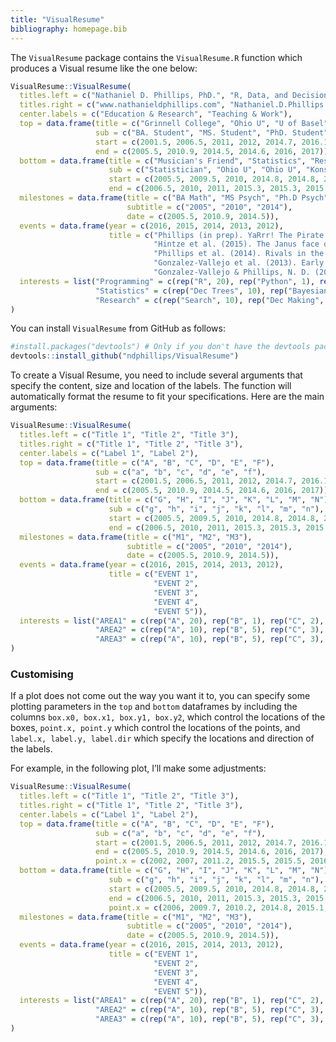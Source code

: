 ```yaml
---
title: "VisualResume"
bibliography: homepage.bib
---
```


The `VisualResume` package contains the `VisualResume.R` function which produces a Visual resume like the one below:

```r
VisualResume::VisualResume(
  titles.left = c("Nathaniel D. Phillips, PhD.", "R, Data, and Decision Science", "*Built with love in R using the InfoResume package (www.ndphillips.github.io"),
  titles.right = c("www.nathanieldphillips.com", "Nathaniel.D.Phillips.is@gmail.com", "Full Resume Link: www.ndphillips.github.io/cv"),
  center.labels = c("Education & Research", "Teaching & Work"),
  top = data.frame(title = c("Grinnell College", "Ohio U", "U of Basel", "MPIB", "U of Konstanz", "U of Basel"),
                   sub = c("BA. Student", "MS. Student", "PhD. Student", "PhD. Researcher", "PostDoc", "PostDoc"),
                   start = c(2001.5, 2006.5, 2011, 2012, 2014.7, 2016.1),
                   end = c(2005.5, 2010.9, 2014.5, 2014.6, 2016, 2017)),
  bottom = data.frame(title = c("Musician's Friend", "Statistics", "Research Methods", "Information Search", "R", "R", "R", "R"),
                      sub = c("Statistician", "Ohio U", "Ohio U", "Konstanz", "Konstanz", "Konstanz", "Basel", "Basel"),
                      start = c(2005.5, 2009.5, 2010, 2014.8, 2014.8, 2015.4, 2016.1, 2016.7),
                      end = c(2006.5, 2010, 2011, 2015.3, 2015.3, 2015.9, 2016.6, 2017)),
  milestones = data.frame(title = c("BA Math", "MS Psych", "Ph.D Psych"),
                          subtitle = c("2005", "2010", "2014"),
                          date = c(2005.5, 2010.9, 2014.5)),
  events = data.frame(year = c(2016, 2015, 2014, 2013, 2012),
                      title = c("Phillips (in prep). YaRrr! The Pirate's Guide to R. Self-published e-book.",
                                "Hintze et al. (2015). The Janus face of Darwinian competition.\nScientific Reports, 5.",
                                "Phillips et al. (2014). Rivals in the Dark: How competition influences [...].\nCognition, 113(1), 104-119.",
                                "Gonzalez-Vallejo et al. (2013). Early positive information impacts final [...].\nJournal of Behavioral Decision Making, 27.",
                                "Gonzalez-Vallejo & Phillips, N. D. (2012). Predicting soccer matches [...].\nJudgment and Decision Making. 5(3). 200-206.")),
  interests = list("Programming" = c(rep("R", 20), rep("Python", 1), rep("JavaScript", 2), "MatLab", "asdf"),
                   "Statistics" = c(rep("Dec Trees", 10), rep("Bayesian", 5), rep("Regression", 3), rep("Markov DP")),
                   "Research" = c(rep("Search", 10), rep("Dec Making", 5), rep("RI Learning", 3), rep("Competition", 6)))
)
```


You can install `VisualResume` from GitHub as follows:

```r
#install.packages("devtools") # Only if you don't have the devtools package
devtools::install_github("ndphillips/VisualResume")
```

To create a Visual Resume, you need to include several arguments that specify the content, size and location of the labels. The function will automatically format the resume to fit your specifications. Here are the main arguments:

```r
VisualResume::VisualResume(
  titles.left = c("Title 1", "Title 2", "Title 3"),
  titles.right = c("Title 1", "Title 2", "Title 3"),
  center.labels = c("Label 1", "Label 2"),
  top = data.frame(title = c("A", "B", "C", "D", "E", "F"),
                   sub = c("a", "b", "c", "d", "e", "f"),
                   start = c(2001.5, 2006.5, 2011, 2012, 2014.7, 2016.1),
                   end = c(2005.5, 2010.9, 2014.5, 2014.6, 2016, 2017)),
  bottom = data.frame(title = c("G", "H", "I", "J", "K", "L", "M", "N"),
                      sub = c("g", "h", "i", "j", "k", "l", "m", "n"),
                      start = c(2005.5, 2009.5, 2010, 2014.8, 2014.8, 2015.4, 2016.1, 2016.7),
                      end = c(2006.5, 2010, 2011, 2015.3, 2015.3, 2015.9, 2016.6, 2017)),
  milestones = data.frame(title = c("M1", "M2", "M3"),
                          subtitle = c("2005", "2010", "2014"),
                          date = c(2005.5, 2010.9, 2014.5)),
  events = data.frame(year = c(2016, 2015, 2014, 2013, 2012),
                      title = c("EVENT 1",
                                "EVENT 2",
                                "EVENT 3",
                                "EVENT 4",
                                "EVENT 5")),
  interests = list("AREA1" = c(rep("A", 20), rep("B", 1), rep("C", 2), "D", "E"),
                   "AREA2" = c(rep("A", 10), rep("B", 5), rep("C", 3), rep("D")),
                   "AREA3" = c(rep("A", 10), rep("B", 5), rep("C", 3), rep("D", 6)))
)
```

### Customising

If a plot does not come out the way you want it to, you can specify some plotting parameters in the `top` and `bottom` dataframes by including the columns `box.x0, box.x1, box.y1, box.y2`, which control the locations of the boxes, `point.x, point.y` which control the locations of the points, and `label.x, label.y, label.dir` which specify the locations and direction of the labels.

For example, in the following plot, I'll make some adjustments:

```r
VisualResume::VisualResume(
  titles.left = c("Title 1", "Title 2", "Title 3"),
  titles.right = c("Title 1", "Title 2", "Title 3"),
  center.labels = c("Label 1", "Label 2"),
  top = data.frame(title = c("A", "B", "C", "D", "E", "F"),
                   sub = c("a", "b", "c", "d", "e", "f"),
                   start = c(2001.5, 2006.5, 2011, 2012, 2014.7, 2016.1),
                   end = c(2005.5, 2010.9, 2014.5, 2014.6, 2016, 2017),
                   point.x = c(2002, 2007, 2011.2, 2015.5, 2015.5, 2016.3)),
  bottom = data.frame(title = c("G", "H", "I", "J", "K", "L", "M", "N"),
                      sub = c("g", "h", "i", "j", "k", "l", "m", "n"),
                      start = c(2005.5, 2009.5, 2010, 2014.8, 2014.8, 2015.4, 2016.1, 2016.7),
                      end = c(2006.5, 2010, 2011, 2015.3, 2015.3, 2015.9, 2016.6, 2017),
                      point.x = c(2006, 2009.7, 2010.2, 2014.8, 2015.1, 2015.5, 2016.3, 2016.8)),
  milestones = data.frame(title = c("M1", "M2", "M3"),
                          subtitle = c("2005", "2010", "2014"),
                          date = c(2005.5, 2010.9, 2014.5)),
  events = data.frame(year = c(2016, 2015, 2014, 2013, 2012),
                      title = c("EVENT 1",
                                "EVENT 2",
                                "EVENT 3",
                                "EVENT 4",
                                "EVENT 5")),
  interests = list("AREA1" = c(rep("A", 20), rep("B", 1), rep("C", 2), "D", "E"),
                   "AREA2" = c(rep("A", 10), rep("B", 5), rep("C", 3), rep("D")),
                   "AREA3" = c(rep("A", 10), rep("B", 5), rep("C", 3), rep("D", 6)))
)
```



